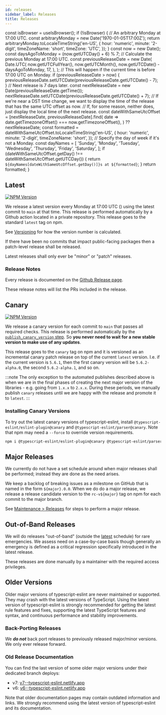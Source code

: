 ```yaml
---
id: releases
sidebar_label: Releases
title: Releases
---
```



  const isBrowser = useIsBrowser();
  if (!isBrowser) {
    // An arbitrary Monday at 17:00 UTC.
    const arbitraryMonday = new Date('1970-01-05T17:00Z');
    return arbitraryMonday.toLocaleTimeString('en-US', {
      hour: 'numeric',
      minute: '2-digit',
      timeZoneName: 'short',
      timeZone: 'UTC',
    });
  }
  const now = new Date();
  const daysAgoToMonday = (now.getUTCDay() + 6) % 7;
  // Calculate the previous Monday at 17:00 UTC.
  const previousReleaseDate = new Date(
    Date.UTC(
      now.getUTCFullYear(),
      now.getUTCMonth(),
      now.getUTCDate() - daysAgoToMonday,
      17,
    ),
  );
  // This will happen if the current time is before 17:00 UTC on Monday.
  if (previousReleaseDate > now) {
    previousReleaseDate.setUTCDate(previousReleaseDate.getUTCDate() - 7);
  }
  // Next release is 7 days later.
  const nextReleaseDate = new Date(previousReleaseDate.getTime());
  nextReleaseDate.setUTCDate(previousReleaseDate.getUTCDate() + 7);
  // If we're near a DST time change, we want to display the time of the release that has the same UTC offset as now.
  // If, for some reason, neither does, just display the local time of the next release.
  const dateWithSameUtcOffset =
    [nextReleaseDate, previousReleaseDate].find(
      date => date.getTimezoneOffset() === now.getTimezoneOffset(),
    ) ?? nextReleaseDate;
  const formatted = dateWithSameUtcOffset.toLocaleTimeString('en-US', {
    hour: 'numeric',
    minute: '2-digit',
    timeZoneName: 'short',
  });
  // Specify the day of week if it's not a Monday.
  const dayNames = [
    'Sunday',
    'Monday',
    'Tuesday',
    'Wednesday',
    'Thursday',
    'Friday',
    'Saturday',
  ];
  if (dateWithSameUtcOffset.getDay() !== dateWithSameUtcOffset.getUTCDay()) {
    return `${dayNames[dateWithSameUtcOffset.getDay()]}s at ${formatted}`;
  }
  return formatted;
}

## Latest

<a href="https://www.npmjs.com/package/@typescript-eslint/parser">
  <img
    src="https://img.shields.io/npm/v/@typescript-eslint/parser/latest.svg?style=flat-square"
    alt="NPM Version"
  />
</a>

We release a latest version every Monday at 17:00 UTC (<LocalTimeOfRelease />) using the latest commit to `main` at that time. This release is performed automatically by a Github action located in a private repository. This release goes to the standard `latest` tag on npm.

See [Versioning](./Versioning.mdx) for how the version number is calculated.

If there have been no commits that impact public-facing packages then a patch-level release shall be released.

Latest releases shall only ever be "minor" or "patch" releases.

### Release Notes

Every release is documented on the [Github Release page](https://github.com/typescript-eslint/typescript-eslint/releases).

These release notes will list the PRs included in the release.

## Canary

<a href="https://www.npmjs.com/package/@typescript-eslint/parser">
  <img
    src="https://img.shields.io/npm/v/@typescript-eslint/parser/canary.svg?style=flat-square"
    alt="NPM Version"
  />
</a>

We release a canary version for each commit to `main` that passes all required checks. This release is performed automatically by the [`publish_canary_version` step](https://github.com/typescript-eslint/typescript-eslint/blob/5feb2dba9da2bd5e233451b7b0f1c99414b5aef9/.github/workflows/ci.yml#L234-L263). So **you never need to wait for a new stable version to make use of any updates**.

This release goes to the `canary` tag on npm and it is versioned as an incremental canary patch release on top of the current `latest` version. I.e. if the current version is `5.6.1`, then the first canary version will be `5.6.2-alpha.0`, the second `5.6.2-alpha.1`, and so on.

:::note
The only exception to the automated publishes described above is when we are in the final phases of creating the next major version of the libraries - e.g. going from `1.x.x` to `2.x.x`.
During these periods, we manually publish `canary` releases until we are happy with the release and promote it to `latest`.
:::

### Installing Canary Versions

To try out the latest canary versions of typescript-eslint, install `@typescript-eslint/eslint-plugin@canary` and `@typescript-eslint/parser@canary`.
Note that npm may need a `--force` to override version requirements.

```bash npm2yarn
npm i @typescript-eslint/eslint-plugin@canary @typescript-eslint/parser@canary --save-dev --force
```

## Major Releases

We currently do not have a set schedule around when major releases shall be performed; instead they are done as the need arises.

We keep a backlog of breaking issues as a milestone on GitHub that is named in the form `${major}.0.0`.
When we do do a major release, we release a release candidate version to the `rc-v${major}` tag on npm for each commit to the major branch.

See [Maintenance > Releases](../maintenance/Releases.mdx#major-releases) for steps to perform a major release.

## Out-of-Band Releases

We will do releases "out-of-band" (outside the [latest](#latest) schedule) for rare emergencies.
We assess need on a case-by-case basis though generally an emergency is defined as a critical regression specifically introduced in the latest release.

These releases are done manually by a maintainer with the required access privileges.

## Older Versions

Older major versions of typescript-eslint are never maintained or supported.
They may crash with the latest versions of TypeScript.
Using the latest version of typescript-eslint is strongly recommended for getting the latest rule features and fixes, supporting the latest TypeScript features and syntax, and continuous performance and stability improvements.

### Back-Porting Releases

We **_do not_** back port releases to previously released major/minor versions.
We only ever release forward.

### Old Release Documentation

You can find the last version of some older major versions under their dedicated branch deploys:

- v7: [v7--typescript-eslint.netlify.app](https://v7--typescript-eslint.netlify.app)
- v6: [v6--typescript-eslint.netlify.app](https://v6--typescript-eslint.netlify.app)

Note that older documentation pages may contain outdated information and links.
We strongly recommend using the latest version of typescript-eslint and its documentation.
